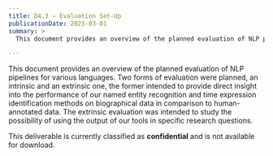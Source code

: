```yaml
---
title: D4.3 – Evaluation Set-Up
publicationDate: 2023-03-01
summary: >
  This document provides an overview of the planned evaluation of NLP pipelines for various languages.

---
```


This document provides an overview of the planned evaluation of NLP pipelines for various languages. Two forms of evaluation were planned, an intrinsic and an extrinsic one, the former intended to provide direct insight into the performance of our named entity recognition and time expression identification methods on biographical data in comparison to human-annotated data. The extrinsic evaluation was intended to study the possibility of using the output of our tools in specific research questions.

This deliverable is currently classified as **confidential** and is not available for download.
